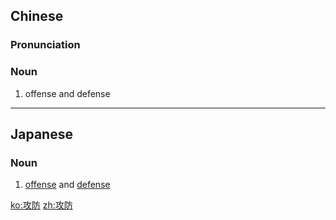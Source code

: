 ==Chinese==
{{zh-forms}}

===Pronunciation===
{{zh-pron
|m=gōngfáng
|c=gung1 fong4
|cat=n
}}

===Noun===
{{zh-noun}}

# offense and defense

----

==Japanese==
{{ja-kanjitab|こう|ぼう|yomi=o}}

===Noun===
{{ja-noun|こうぼう}}

# [[offense]] and [[defense]]

[[ko:攻防]]
[[zh:攻防]]